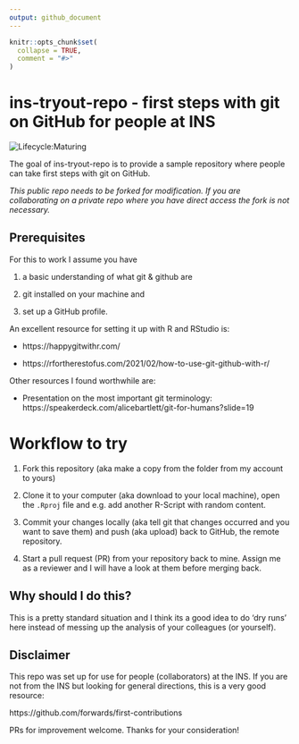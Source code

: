 ```yaml
---
output: github_document
---
```


<!-- README.md is generated from README.Rmd. Please edit that file -->

```r
knitr::opts_chunk$set(
  collapse = TRUE,
  comment = "#>"
)
```

# ins-tryout-repo - first steps with git on GitHub for people at INS

<!-- badges: start -->
![Lifecycle:Maturing](https://img.shields.io/badge/Lifecycle-Maturing-007EC6)
<!-- badges: end -->

The goal of ins-tryout-repo is to provide a sample repository where people 
can take first steps with git on GitHub.   

*This public repo needs to be forked for modification. If you are 
collaborating on a private repo where you have direct access the fork is not 
necessary.*

## Prerequisites

For this to work I assume you have  
 
 1) a basic understanding of what git & github are 
 
 2) git installed on your machine and 
 
 3) set up a GitHub profile.   
 
An excellent resource for setting it up with R and RStudio is: 

  - https://happygitwithr.com/ 
  
  - https://rfortherestofus.com/2021/02/how-to-use-git-github-with-r/
  
Other resources I found worthwhile are: 

  - Presentation on the most important git terminology: 
  https://speakerdeck.com/alicebartlett/git-for-humans?slide=19 


# Workflow to try 

1) Fork this repository (aka make a copy from the folder from my account to yours)  

2) Clone it to your computer (aka download to your local machine), open the `.Rproj` file and e.g. add another R-Script with random content.  

3) Commit your changes locally (aka tell git that changes occurred and you want to save them) and push (aka upload) back to GitHub, the remote repository.  

4) Start a pull request (PR) from your repository back to mine. Assign me as a reviewer 
and I will have a look at them before merging back. 

## Why should I do this?

This is a pretty standard situation and I think its a good idea to do 'dry runs' 
here instead of messing up the analysis of your colleagues (or yourself).  

## Disclaimer

This repo was set up for use for people (collaborators) at the INS. If you are
not from the INS but looking for general directions, this is a very good resource: 

https://github.com/forwards/first-contributions


PRs for improvement welcome. Thanks for your consideration!





